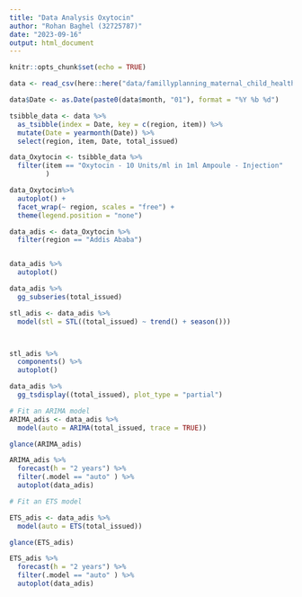 ```yaml
---
title: "Data Analysis Oxytocin"
author: "Rohan Baghel (32725787)"
date: "2023-09-16"
output: html_document
---
```


```r
knitr::opts_chunk$set(echo = TRUE)
```

```r
data <- read_csv(here::here("data/famillyplanning_maternal_child_health_products.csv"))

data$Date <- as.Date(paste0(data$month, "01"), format = "%Y %b %d")

tsibble_data <- data %>%
  as_tsibble(index = Date, key = c(region, item)) %>%
  mutate(Date = yearmonth(Date)) %>%
  select(region, item, Date, total_issued)
```

```r
data_Oxytocin <- tsibble_data %>% 
  filter(item == "Oxytocin - 10 Units/ml in 1ml Ampoule - Injection" 
         )

data_Oxytocin%>% 
  autoplot() +
  facet_wrap(~ region, scales = "free") +
  theme(legend.position = "none")

```

```r
data_adis <- data_Oxytocin %>% 
  filter(region == "Addis Ababa")


data_adis %>% 
  autoplot()

data_adis %>% 
  gg_subseries(total_issued) 

```




```r


stl_adis <- data_adis %>%
  model(stl = STL((total_issued) ~ trend() + season()))



stl_adis %>% 
  components() %>% 
  autoplot()

```


```r
data_adis %>%
  gg_tsdisplay((total_issued), plot_type = "partial") 
```





```r
# Fit an ARIMA model
ARIMA_adis <- data_adis %>% 
  model(auto = ARIMA(total_issued, trace = TRUE))

glance(ARIMA_adis)

ARIMA_adis %>% 
  forecast(h = "2 years") %>% 
  filter(.model == "auto" ) %>% 
  autoplot(data_adis)

```

```r
# Fit an ETS model

ETS_adis <- data_adis %>% 
  model(auto = ETS(total_issued))

glance(ETS_adis)

ETS_adis %>% 
  forecast(h = "2 years") %>% 
  filter(.model == "auto" ) %>% 
  autoplot(data_adis)
  
```

